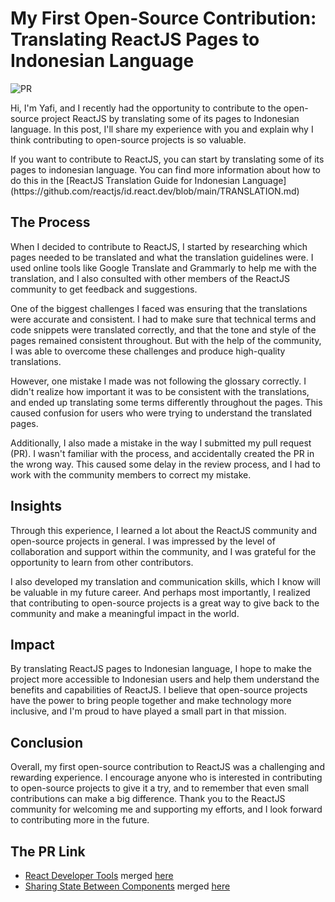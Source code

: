 # My First Open-Source Contribution: Translating ReactJS Pages to Indonesian Language

![PR](https://res.cloudinary.com/dbttnhxef/image/upload/v1682871429/233shots_so_bltena.png)

Hi, I'm Yafi, and I recently had the opportunity to contribute to the open-source project ReactJS by translating some of its pages to Indonesian language. In this post, I'll share my experience with you and explain why I think contributing to open-source projects is so valuable.


<Callout type="info" emoji="ℹ️">
  If you want to contribute to ReactJS, you can start by translating some of its
  pages to indonesian language. You can find more information about how to do
  this in the [ReactJS Translation Guide for Indonesian
  Language](https://github.com/reactjs/id.react.dev/blob/main/TRANSLATION.md)
</Callout>

## The Process

When I decided to contribute to ReactJS, I started by researching which pages needed to be translated and what the translation guidelines were. I used online tools like Google Translate and Grammarly to help me with the translation, and I also consulted with other members of the ReactJS community to get feedback and suggestions.

One of the biggest challenges I faced was ensuring that the translations were accurate and consistent. I had to make sure that technical terms and code snippets were translated correctly, and that the tone and style of the pages remained consistent throughout. But with the help of the community, I was able to overcome these challenges and produce high-quality translations.

However, one mistake I made was not following the glossary correctly. I didn't realize how important it was to be consistent with the translations, and ended up translating some terms differently throughout the pages. This caused confusion for users who were trying to understand the translated pages.

Additionally, I also made a mistake in the way I submitted my pull request (PR). I wasn't familiar with the process, and accidentally created the PR in the wrong way. This caused some delay in the review process, and I had to work with the community members to correct my mistake.

## Insights

Through this experience, I learned a lot about the ReactJS community and open-source projects in general. I was impressed by the level of collaboration and support within the community, and I was grateful for the opportunity to learn from other contributors.

I also developed my translation and communication skills, which I know will be valuable in my future career. And perhaps most importantly, I realized that contributing to open-source projects is a great way to give back to the community and make a meaningful impact in the world.

## Impact

By translating ReactJS pages to Indonesian language, I hope to make the project more accessible to Indonesian users and help them understand the benefits and capabilities of ReactJS. I believe that open-source projects have the power to bring people together and make technology more inclusive, and I'm proud to have played a small part in that mission.

## Conclusion

Overall, my first open-source contribution to ReactJS was a challenging and rewarding experience. I encourage anyone who is interested in contributing to open-source projects to give it a try, and to remember that even small contributions can make a big difference. Thank you to the ReactJS community for welcoming me and supporting my efforts, and I look forward to contributing more in the future.

## The PR Link

- [React Developer Tools](https://github.com/reactjs/id.react.dev/pull/334) merged [here](https://id.react.dev/learn/react-developer-tools)
- [Sharing State Between Components](https://github.com/reactjs/id.react.dev/pull/370) merged [here](https://id.react.dev/learn/sharing-state-between-components)

